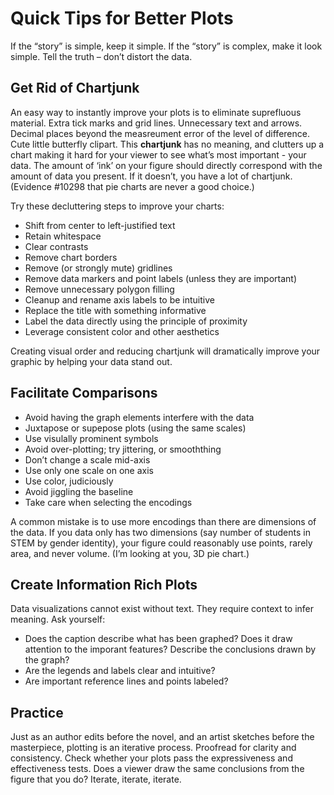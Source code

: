 Quick Tips for Better Plots
=============

If the “story” is simple, keep it simple. 
If the “story” is complex, make it look simple. 
Tell the truth – don’t distort the data.


Get Rid of Chartjunk
--------------------

An easy way to instantly improve your plots is to eliminate suprefluous material. Extra tick marks and grid lines. Unnecessary text and arrows. Decimal places beyond the measreument error of the level of difference. Cute little butterfly clipart. This **chartjunk** has no meaning, and clutters up a chart making it hard for your viewer to see what's most important - your data. The amount of 'ink' on your figure should directly correspond with the amount of data you present. If it doesn't, you have a lot of chartjunk. (Evidence #10298 that pie charts are never a good choice.)

Try these decluttering steps to improve your charts:

* Shift from center to left-justified text
* Retain whitespace
* Clear contrasts
* Remove chart borders
* Remove (or strongly mute) gridlines
* Remove data markers and point labels (unless they are important)
* Remove unnecessary polygon filling
* Cleanup and rename axis labels to be intuitive
* Replace the title with something informative
* Label the data directly using the principle of proximity
* Leverage consistent color and other aesthetics 

Creating visual order and reducing chartjunk will dramatically improve your graphic by helping your data stand out. 


Facilitate Comparisons
-------------------------

* Avoid having the graph elements interfere with the data
* Juxtapose or supepose plots (using the same scales)
* Use visulally prominent symbols
* Avoid over-plotting; try jittering, or smooththing
* Don't change a scale mid-axis
* Use only one scale on one axis
* Use color, judiciously
* Avoid jiggling the baseline
* Take care when selecting the encodings

A common mistake is to use more encodings than there are dimensions of the data. If you data only has two dimensions (say number of students in STEM by gender identity), your figure could reasonably use points, rarely area, and never volume. (I'm looking at you, 3D pie chart.)


Create Information Rich Plots
---------------------------

Data visualizations cannot exist without text. They require context to infer meaning. Ask yourself:

* Does the caption describe what has been graphed? Does it draw attention to the imporant features? Describe the conclusions drawn by the graph?
* Are the legends and labels clear and intuitive?
* Are important reference lines and points labeled?


Practice
-------------------------

Just as an author edits before the novel, and an artist sketches before the masterpiece, plotting is an iterative process. Proofread for clarity and consistency. Check whether your plots pass the expressiveness and effectiveness tests. Does a viewer draw the same conclusions from the figure that you do? Iterate, iterate, iterate.
